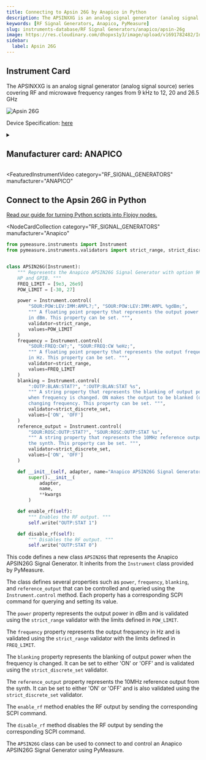 ```yaml
---
title: Connecting to Apsin 26G by Anapico in Python
description: The APSINXXG is an analog signal generator (analog signal source) series covering RF and microwave frequency ranges from 9 kHz to 12, 20 and 26.5 GHz
keywords: [RF Signal Generators, Anapico, PyMeasure]
slug: instruments-database/RF Signal Generators/anapico/apsin-26g
image: https://res.cloudinary.com/dhopxs1y3/image/upload/v1691782482/Instruments/RF%20Signal%20Generator/Apsin-26G/Apsin-26G.jpg
sidebar:
  label: Apsin 26G
---
```



## Instrument Card

The APSINXXG is an analog signal generator (analog signal source) series covering RF and microwave frequency ranges from 9 kHz to 12, 20 and 26.5 GHz

![Apsin 26G](https://res.cloudinary.com/dhopxs1y3/image/upload/v1691782482/Instruments/RF%20Signal%20Generator/Apsin-26G/Apsin-26G.jpg)

Device Specification: [here](https://www.anapico.com/products/rf-signal-generators/single-output-rf-and-microwave-signal-generators/apsin-g-series-up-to-26-ghz/#:~:text=and%20outdoor%20fields.-,Download%20Datasheet,-Request%20for%20Quote)

<details style={{ marginTop: "15px"}}>
<summary><h2 style={{display:'inline'}}>Manufacturer card: ANAPICO</h2></summary>

![ANAPICO](https://res.cloudinary.com/dhopxs1y3/image/upload/v1692125957/Instruments/Vendor%20Logos/Anapico.png)

**AnaPico** is an ISO 9001:2015 certified technology leader, developing, manufacturing and supplying RF and MW test & measurement instruments

- Headquarters: Switzerland
- Yearly Revenue (millions, USD): 5
- Vendor Website: [here](https://www.anapico.com/)

</details>


<FeaturedInstrumentVideo
  category="RF_SIGNAL_GENERATORS"
  manufacturer="ANAPICO"
></FeaturedInstrumentVideo>

## Connect to the Apsin 26G in Python

[Read our guide for turning Python scripts into Flojoy nodes.](https://docs.flojoy.ai/contribution/blocks/custom-flojoy-block/)


<Tabs>
<TabItem value="Flojoy" label="Flojoy" className="flojoy-instrument-tabs">

<NodeCardCollection
  category="RF_SIGNAL_GENERATORS"
  manufacturer="Anapico"
></NodeCardCollection>

</TabItem>
<TabItem value="PyMeasure" label="PyMeasure">

```python
from pymeasure.instruments import Instrument
from pymeasure.instruments.validators import strict_range, strict_discrete_set


class APSIN26G(Instrument):
    """ Represents the Anapico APSIN26G Signal Generator with option 9K,
    HP and GPIB. """
    FREQ_LIMIT = [9e3, 26e9]
    POW_LIMIT = [-30, 27]

    power = Instrument.control(
        "SOUR:POW:LEV:IMM:AMPL?;", "SOUR:POW:LEV:IMM:AMPL %gdBm;",
        """ A floating point property that represents the output power
        in dBm. This property can be set. """,
        validator=strict_range,
        values=POW_LIMIT
    )
    frequency = Instrument.control(
        "SOUR:FREQ:CW?;", "SOUR:FREQ:CW %eHz;",
        """ A floating point property that represents the output frequency
        in Hz. This property can be set. """,
        validator=strict_range,
        values=FREQ_LIMIT
    )
    blanking = Instrument.control(
        ":OUTP:BLAN:STAT?", ":OUTP:BLAN:STAT %s",
        """ A string property that represents the blanking of output power
        when frequency is changed. ON makes the output to be blanked (off) while
        changing frequency. This property can be set. """,
        validator=strict_discrete_set,
        values=['ON', 'OFF']
    )
    reference_output = Instrument.control(
        "SOUR:ROSC:OUTP:STAT?", "SOUR:ROSC:OUTP:STAT %s",
        """ A string property that represents the 10MHz reference output from
        the synth. This property can be set. """,
        validator=strict_discrete_set,
        values=['ON', 'OFF']
    )

    def __init__(self, adapter, name="Anapico APSIN26G Signal Generator", **kwargs):
        super().__init__(
            adapter,
            name,
            **kwargs
        )

    def enable_rf(self):
        """ Enables the RF output. """
        self.write("OUTP:STAT 1")

    def disable_rf(self):
        """ Disables the RF output. """
        self.write("OUTP:STAT 0")
```

This code defines a new class `APSIN26G` that represents the Anapico APSIN26G Signal Generator. It inherits from the `Instrument` class provided by PyMeasure.

The class defines several properties such as `power`, `frequency`, `blanking`, and `reference_output` that can be controlled and queried using the `Instrument.control` method. Each property has a corresponding SCPI command for querying and setting its value.

The `power` property represents the output power in dBm and is validated using the `strict_range` validator with the limits defined in `POW_LIMIT`.

The `frequency` property represents the output frequency in Hz and is validated using the `strict_range` validator with the limits defined in `FREQ_LIMIT`.

The `blanking` property represents the blanking of output power when the frequency is changed. It can be set to either 'ON' or 'OFF' and is validated using the `strict_discrete_set` validator.

The `reference_output` property represents the 10MHz reference output from the synth. It can be set to either 'ON' or 'OFF' and is also validated using the `strict_discrete_set` validator.

The `enable_rf` method enables the RF output by sending the corresponding SCPI command.

The `disable_rf` method disables the RF output by sending the corresponding SCPI command.

The `APSIN26G` class can be used to connect to and control an Anapico APSIN26G Signal Generator using PyMeasure.

</TabItem>
</Tabs>
